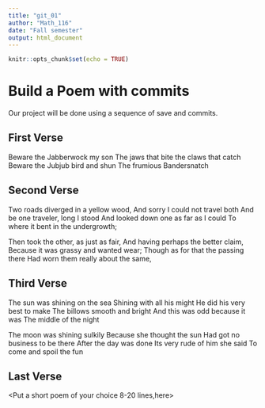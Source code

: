 ---
title: "git_01"
author: "Math_116"
date: "Fall semester"
output: html_document
---

```{r setup, include=FALSE}
knitr::opts_chunk$set(echo = TRUE)
```
# Build a Poem with commits
Our project will be done using a sequence of save and commits.

## First Verse 
<Put the first two verses of Jabberwocky by Lewis Carrol in this section>
Beware the Jabberwock my son
The jaws that bite the claws that catch
Beware the Jubjub bird and shun
The frumious Bandersnatch


## Second Verse
<Put the first two verses of The Road Not Taken by Robert Frost here>
Two roads diverged in a yellow wood,
And sorry I could not travel both
And be one traveler, long I stood
And looked down one as far as I could
To where it bent in the undergrowth;

Then took the other, as just as fair,
And having perhaps the better claim,
Because it was grassy and wanted wear;
Though as for that the passing there
Had worn them really about the same,

## Third Verse
<Put the first two verses of The Walrus and the Carpenter here>
The sun was shining on the sea
 Shining with all his might
 He did his very best to make
 The billows smooth and bright
 And this was odd because it was
 The middle of the night


 The moon was shining sulkily
 Because she thought the sun
 Had got no business to be there
 After the day was done
 Its very rude of him she said
 To come and spoil the fun


## Last Verse
<Put a short poem of your choice 8-20 lines,here>

